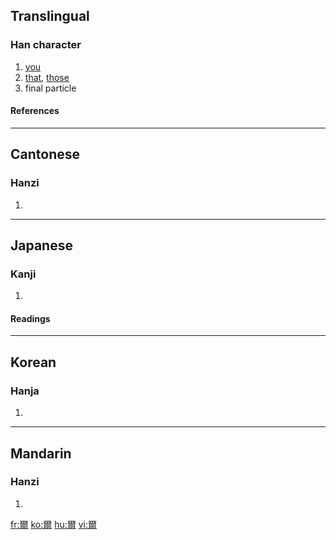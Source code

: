 {{see|尔}}

==Translingual==
===Han character===
{{Han char|rn=89|rad=爻|as=10|sn=14|four=1022<sub>7</sub>|canj=一火月大 (MFBK)}}
# [[you]]
# [[that]], [[those]]
# final particle
====References====
{{Han ref|kx=0691.040|dkj=19750|dj=1104.030|hdz=10027.010|uh=723E|ud=29246|bh=BAB8|bd=47800}}

----
==Cantonese==
===Hanzi===
{{yue-hanzi|jyut=|y=yi5}}
# {{defn|Cantonese}}

----
==Japanese==
===Kanji===
{{ja-kanji|grade=|rs=爻10}}
# {{defn|Japanese}} 
====Readings====
{{ja-readings|on=[[じ]] (ji), [[に]] (ni)|kun=[[なんじ]] (nanji), [[その]] (sono), [[しかり]] (shikari)}}

----
==Korean==
===Hanja===
{{ko-hanja|hangeul=이|eumhun=|rv=i|mr=i|y=i}}
# {{defn|Korean}}

----
==Mandarin==
===Hanzi===
{{cmn-hanzi|sim=尔|pin=[[ěr]] ([[er3]]), [[pán]] ([[pan2]])|wg=erh<sup>3</sup>, p'an<sup>2</sup>}}
# {{defn|Mandarin}}

[[fr:爾]]
[[ko:爾]]
[[hu:爾]]
[[vi:爾]]